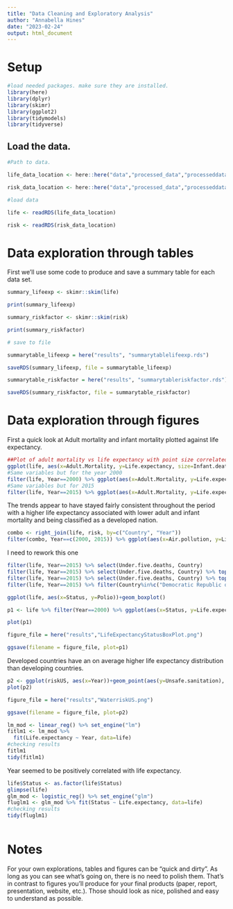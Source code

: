 ```yaml
---
title: "Data Cleaning and Exploratory Analysis"
author: "Annabella Hines"
date: "2023-02-24"
output: html_document
---
```


# Setup

```r
#load needed packages. make sure they are installed.
library(here)
library(dplyr)
library(skimr)
library(ggplot2)
library(tidymodels)
library(tidyverse)
```


## Load the data.

```r
#Path to data.

life_data_location <- here::here("data","processed_data","processeddata_life.rds")

risk_data_location <- here::here("data","processed_data","processeddata_risk.rds")

#load data

life <- readRDS(life_data_location)

risk <- readRDS(risk_data_location)
```


# Data exploration through tables

First we'll use some code to produce and save a summary table for each data set.

```r
summary_lifeexp <- skimr::skim(life)

print(summary_lifeexp)

summary_riskfactor <- skimr::skim(risk)

print(summary_riskfactor)

# save to file

summarytable_lifeexp = here("results", "summarytablelifeexp.rds")

saveRDS(summary_lifeexp, file = summarytable_lifeexp)

summarytable_riskfactor = here("results", "summarytableriskfactor.rds")

saveRDS(summary_riskfactor, file = summarytable_riskfactor)

```


# Data exploration through figures

First a quick look at Adult mortality and infant mortality plotted against life expectancy.
```r
##Plot of adult mortality vs life expectancy with point size correlated to infant deaths and color to status of country
ggplot(life, aes(x=Adult.Mortality, y=Life.expectancy, size=Infant.deaths, color=Status))+geom_point()+geom_jitter()
#Same variables but for the year 2000
filter(life, Year==2000) %>% ggplot(aes(x=Adult.Mortality, y=Life.expectancy, size=Infant.deaths, color=Status))+geom_point()+geom_jitter()
#Same variables but for 2015
filter(life, Year==2015) %>% ggplot(aes(x=Adult.Mortality, y=Life.expectancy, color=Status, size=Infant.deaths))+geom_point()+geom_jitter()
```
The trends appear to have stayed fairly consistent throughout the period with a higher life expectancy associated with lower adult and infant mortality and being classified as a developed nation.

```r
combo <- right_join(life, risk, by=c("Country", "Year"))
filter(combo, Year==c(2000, 2015)) %>% ggplot(aes(x=Air.pollution, y=Life.expectancy, color=Year))+geom_point()

```
I need to rework this one
```r
filter(life, Year==2015) %>% select(Under.five.deaths, Country)
filter(life, Year==2015) %>% select(Under.five.deaths, Country) %>% top_n(Under.five.deaths, n=5)
filter(life, Year==2015) %>% select(Under.five.deaths, Country) %>% top_n(Under.five.deaths, n=-5)
filter(life, Year==2015) %>% filter(Country%in%c("Democratic Republic of the Congo", "Ethiopia", "India", "Nigeria", "Pakistan", "Austria", "Albania", "Belize" )) %>% ggplot(aes(x=Country, y=Under.five.deaths, color=Status))+geom_point()
```


```r
ggplot(life, aes(x=Status, y=Polio))+geom_boxplot()
```


```r
p1 <- life %>% filter(Year==2000) %>% ggplot(aes(x=Status, y=Life.expectancy)) + geom_boxplot() 

plot(p1)

figure_file = here("results","LifeExpectancyStatusBoxPlot.png")

ggsave(filename = figure_file, plot=p1) 
```
Developed countries have an on average higher life expectancy distribution than developing countries.

```r
p2 <- ggplot(riskUS, aes(x=Year))+geom_point(aes(y=Unsafe.sanitation), color="blue")+geom_point(aes(y=Unsafe.water.source),color="darkgreen")+ylab("Deaths Due to Unsafe Water Source, Unsafe Sanitation, or No Access to Handwashing Facilities in the US")+geom_point(aes(y=No.access.to.handwashing.facility), color="red")
plot(p2)

figure_file = here("results","WaterriskUS.png")

ggsave(filename = figure_file, plot=p2) 
```


```r
lm_mod <- linear_reg() %>% set_engine("lm")
fitlm1 <- lm_mod %>%
  fit(Life.expectancy ~ Year, data=life)
#checking results
fitlm1
tidy(fitlm1)
```
Year seemed to be positively correlated with life expectancy.

```r
life$Status <- as.factor(life$Status)
glimpse(life)
glm_mod <- logistic_reg() %>% set_engine("glm")
fluglm1 <- glm_mod %>% fit(Status ~ Life.expectancy, data=life)
#checking results
tidy(fluglm1)
```

```r

```



# Notes

For your own explorations, tables and figures can be "quick and dirty". As long as you can see what's going on, there is no need to polish them. That's in contrast to figures you'll produce for your final products (paper, report, presentation, website, etc.). Those should look as nice, polished and easy to understand as possible.


